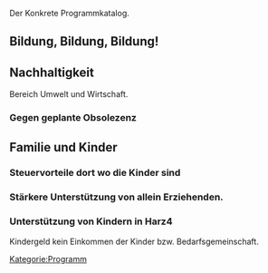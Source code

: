 Der Konkrete Programmkatalog.

== Bildung, Bildung, Bildung! ==

== Nachhaltigkeit ==

Bereich Umwelt und Wirtschaft.

=== Gegen geplante Obsolezenz ===


== Familie und Kinder ==


=== Steuervorteile dort wo die Kinder sind ===

=== Stärkere Unterstützung von allein Erziehenden. ===


=== Unterstützung von Kindern in Harz4 ===

Kindergeld kein Einkommen der Kinder bzw. Bedarfsgemeinschaft.




[[Kategorie:Programm]]